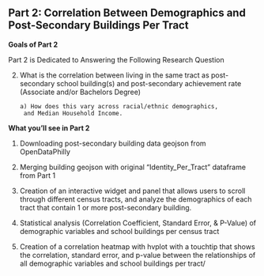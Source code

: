 

<div class="text-box">
# Part 2: Correlation Between Demographics and Post-Secondary Buildings Per Tract
</div>

<div class="text-box">
**Goals of Part 2**

Part 2 is Dedicated to Answering the Following Research Question 

2) What is the correlation between living in the same tract as post-secondary school building(s) and post-secondary achievement rate (Associate and/or Bachelors Degree) 
       
       a) How does this vary across racial/ethnic demographics, 
        and Median Household Income. 

</div>

<div class="text-box">

**What you'll see in Part 2**

1) Downloading post-secondary building data geojson from OpenDataPhilly

2) Merging building geojson with original "Identity_Per_Tract" dataframe from Part 1

3) Creation of an interactive widget and panel that allows users to scroll through different census tracts,
and analyze the demographics of each tract that contain 1 or more post-secondary building. 

4) Statistical analysis (Correlation Coefficient, Standard Error, & P-Value) of demographic variables 
and school buildings per census tract

5) Creation of a correlation heatmap with hvplot with a touchtip that shows the correlation, standard error, and p-value
between the relationships of all demographic variables and school buildings per tract/ 

</div>



